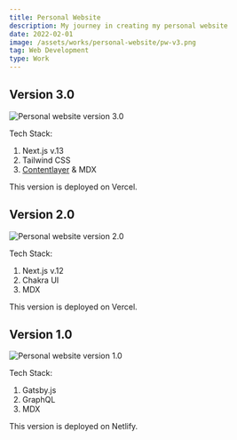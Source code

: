 ```yaml
---
title: Personal Website
description: My journey in creating my personal website
date: 2022-02-01
image: /assets/works/personal-website/pw-v3.png
tag: Web Development
type: Work
---
```


## Version 3.0

![Personal website version 3.0](/assets/works/personal-website/pw-v3.png)

Tech Stack:
1. Next.js v.13
2. Tailwind CSS
3. [Contentlayer](https://contentlayer.dev/) & MDX

This version is deployed on Vercel.

## Version 2.0

![Personal website version 2.0](/assets/works/personal-website/pw-v2.png)

Tech Stack:
1. Next.js v.12
2. Chakra UI
3. MDX

This version is deployed on Vercel.

## Version 1.0

![Personal website version 1.0](/assets/works/personal-website/pw-v1.png)

Tech Stack:
1. Gatsby.js
2. GraphQL
3. MDX

This version is deployed on Netlify.
